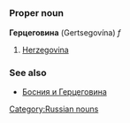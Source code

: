 =={{ru}}==
[[Category:Russian nouns]]
===Proper noun===
'''Герцеговина''' (Gertsegovína) ''f''

#[[Herzegovina]]

===See also===
*[[Босния и Герцеговина]]